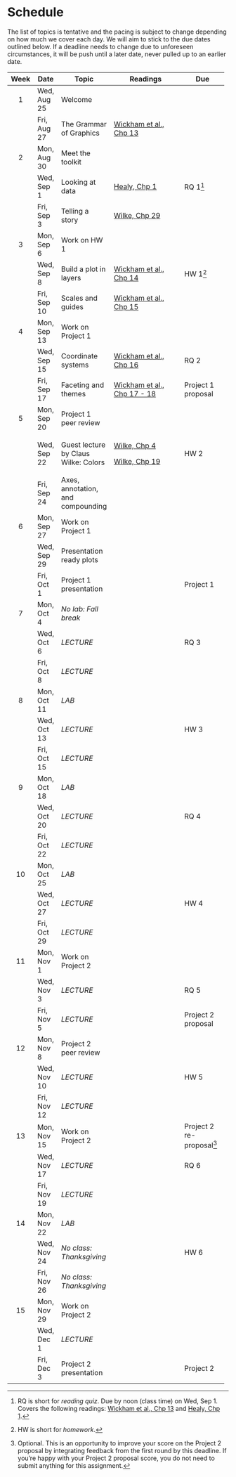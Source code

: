 # Schedule

The list of topics is tentative and the pacing is subject to change depending on how much we cover each day.
We will aim to stick to the due dates outlined below.
If a deadline needs to change due to unforeseen circumstances, it will be push until a later date, never pulled up to an earlier date.

+------+-------------+--------------------------------------+-----------------------------------------------------------------------+------------------------------------+
| Week | Date        | Topic                                | Readings                                                              | Due                                |
+:====:+=============+======================================+=======================================================================+====================================+
| 1    | Wed, Aug 25 | Welcome                              |                                                                       |                                    |
+------+-------------+--------------------------------------+-----------------------------------------------------------------------+------------------------------------+
|      | Fri, Aug 27 | The Grammar of Graphics              | [Wickham et al., Chp 13](https://ggplot2-book.org/mastery.html)       |                                    |
+------+-------------+--------------------------------------+-----------------------------------------------------------------------+------------------------------------+
| 2    | Mon, Aug 30 | Meet the toolkit                     |                                                                       |                                    |
+------+-------------+--------------------------------------+-----------------------------------------------------------------------+------------------------------------+
|      | Wed, Sep 1  | Looking at data                      | [Healy, Chp 1](https://socviz.co/lookatdata.html#lookatdata)          | RQ 1[^schedule-1]                  |
+------+-------------+--------------------------------------+-----------------------------------------------------------------------+------------------------------------+
|      | Fri, Sep 3  | Telling a story                      | [Wilke, Chp 29](https://clauswilke.com/dataviz/telling-a-story.html)  |                                    |
+------+-------------+--------------------------------------+-----------------------------------------------------------------------+------------------------------------+
| 3    | Mon, Sep 6  | Work on HW 1                         |                                                                       |                                    |
+------+-------------+--------------------------------------+-----------------------------------------------------------------------+------------------------------------+
|      | Wed, Sep 8  | Build a plot in layers               | [Wickham et al., Chp 14](https://ggplot2-book.org/layers.html)        | HW 1[^schedule-2]                  |
+------+-------------+--------------------------------------+-----------------------------------------------------------------------+------------------------------------+
|      | Fri, Sep 10 | Scales and guides                    | [Wickham et al., Chp 15](https://ggplot2-book.org/scales-guides.html) |                                    |
+------+-------------+--------------------------------------+-----------------------------------------------------------------------+------------------------------------+
| 4    | Mon, Sep 13 | Work on Project 1                    |                                                                       |                                    |
+------+-------------+--------------------------------------+-----------------------------------------------------------------------+------------------------------------+
|      | Wed, Sep 15 | Coordinate systems                   | [Wickham et al., Chp 16](https://ggplot2-book.org/coord.html)         | RQ 2                               |
+------+-------------+--------------------------------------+-----------------------------------------------------------------------+------------------------------------+
|      | Fri, Sep 17 | Faceting and themes                  | [Wickham et al., Chp 17 - 18](https://ggplot2-book.org/facet.html)    | Project 1 proposal                 |
+------+-------------+--------------------------------------+-----------------------------------------------------------------------+------------------------------------+
| 5    | Mon, Sep 20 | Project 1 peer review                |                                                                       |                                    |
+------+-------------+--------------------------------------+-----------------------------------------------------------------------+------------------------------------+
|      | Wed, Sep 22 | Guest lecture by Claus Wilke: Colors | [Wilke, Chp 4](https://clauswilke.com/dataviz/color-basics.html)      | HW 2                               |
|      |             |                                      |                                                                       |                                    |
|      |             |                                      | [Wilke, Chp 19](https://clauswilke.com/dataviz/color-pitfalls.html)   |                                    |
+------+-------------+--------------------------------------+-----------------------------------------------------------------------+------------------------------------+
|      | Fri, Sep 24 | Axes, annotation, and compounding    |                                                                       |                                    |
+------+-------------+--------------------------------------+-----------------------------------------------------------------------+------------------------------------+
| 6    | Mon, Sep 27 | Work on Project 1                    |                                                                       |                                    |
+------+-------------+--------------------------------------+-----------------------------------------------------------------------+------------------------------------+
|      | Wed, Sep 29 | Presentation ready plots             |                                                                       |                                    |
+------+-------------+--------------------------------------+-----------------------------------------------------------------------+------------------------------------+
|      | Fri, Oct 1  | Project 1 presentation               |                                                                       | Project 1                          |
+------+-------------+--------------------------------------+-----------------------------------------------------------------------+------------------------------------+
| 7    | Mon, Oct 4  | *No lab: Fall break*                 |                                                                       |                                    |
+------+-------------+--------------------------------------+-----------------------------------------------------------------------+------------------------------------+
|      | Wed, Oct 6  | *LECTURE*                            |                                                                       | RQ 3                               |
+------+-------------+--------------------------------------+-----------------------------------------------------------------------+------------------------------------+
|      | Fri, Oct 8  | *LECTURE*                            |                                                                       |                                    |
+------+-------------+--------------------------------------+-----------------------------------------------------------------------+------------------------------------+
| 8    | Mon, Oct 11 | *LAB*                                |                                                                       |                                    |
+------+-------------+--------------------------------------+-----------------------------------------------------------------------+------------------------------------+
|      | Wed, Oct 13 | *LECTURE*                            |                                                                       | HW 3                               |
+------+-------------+--------------------------------------+-----------------------------------------------------------------------+------------------------------------+
|      | Fri, Oct 15 | *LECTURE*                            |                                                                       |                                    |
+------+-------------+--------------------------------------+-----------------------------------------------------------------------+------------------------------------+
| 9    | Mon, Oct 18 | *LAB*                                |                                                                       |                                    |
+------+-------------+--------------------------------------+-----------------------------------------------------------------------+------------------------------------+
|      | Wed, Oct 20 | *LECTURE*                            |                                                                       | RQ 4                               |
+------+-------------+--------------------------------------+-----------------------------------------------------------------------+------------------------------------+
|      | Fri, Oct 22 | *LECTURE*                            |                                                                       |                                    |
+------+-------------+--------------------------------------+-----------------------------------------------------------------------+------------------------------------+
| 10   | Mon, Oct 25 | *LAB*                                |                                                                       |                                    |
+------+-------------+--------------------------------------+-----------------------------------------------------------------------+------------------------------------+
|      | Wed, Oct 27 | *LECTURE*                            |                                                                       | HW 4                               |
+------+-------------+--------------------------------------+-----------------------------------------------------------------------+------------------------------------+
|      | Fri, Oct 29 | *LECTURE*                            |                                                                       |                                    |
+------+-------------+--------------------------------------+-----------------------------------------------------------------------+------------------------------------+
| 11   | Mon, Nov 1  | Work on Project 2                    |                                                                       |                                    |
+------+-------------+--------------------------------------+-----------------------------------------------------------------------+------------------------------------+
|      | Wed, Nov 3  | *LECTURE*                            |                                                                       | RQ 5                               |
+------+-------------+--------------------------------------+-----------------------------------------------------------------------+------------------------------------+
|      | Fri, Nov 5  | *LECTURE*                            |                                                                       | Project 2 proposal                 |
+------+-------------+--------------------------------------+-----------------------------------------------------------------------+------------------------------------+
| 12   | Mon, Nov 8  | Project 2 peer review                |                                                                       |                                    |
+------+-------------+--------------------------------------+-----------------------------------------------------------------------+------------------------------------+
|      | Wed, Nov 10 | *LECTURE*                            |                                                                       | HW 5                               |
+------+-------------+--------------------------------------+-----------------------------------------------------------------------+------------------------------------+
|      | Fri, Nov 12 | *LECTURE*                            |                                                                       |                                    |
+------+-------------+--------------------------------------+-----------------------------------------------------------------------+------------------------------------+
| 13   | Mon, Nov 15 | Work on Project 2                    |                                                                       | Project 2 re-proposal[^schedule-3] |
+------+-------------+--------------------------------------+-----------------------------------------------------------------------+------------------------------------+
|      | Wed, Nov 17 | *LECTURE*                            |                                                                       | RQ 6                               |
+------+-------------+--------------------------------------+-----------------------------------------------------------------------+------------------------------------+
|      | Fri, Nov 19 | *LECTURE*                            |                                                                       |                                    |
+------+-------------+--------------------------------------+-----------------------------------------------------------------------+------------------------------------+
| 14   | Mon, Nov 22 | *LAB*                                |                                                                       |                                    |
+------+-------------+--------------------------------------+-----------------------------------------------------------------------+------------------------------------+
|      | Wed, Nov 24 | *No class: Thanksgiving*             |                                                                       | HW 6                               |
+------+-------------+--------------------------------------+-----------------------------------------------------------------------+------------------------------------+
|      | Fri, Nov 26 | *No class: Thanksgiving*             |                                                                       |                                    |
+------+-------------+--------------------------------------+-----------------------------------------------------------------------+------------------------------------+
| 15   | Mon, Nov 29 | Work on Project 2                    |                                                                       |                                    |
+------+-------------+--------------------------------------+-----------------------------------------------------------------------+------------------------------------+
|      | Wed, Dec 1  | *LECTURE*                            |                                                                       |                                    |
+------+-------------+--------------------------------------+-----------------------------------------------------------------------+------------------------------------+
|      | Fri, Dec 3  | Project 2 presentation               |                                                                       | Project 2                          |
+------+-------------+--------------------------------------+-----------------------------------------------------------------------+------------------------------------+

[^schedule-1]: RQ is short for *reading quiz*.
    Due by noon (class time) on Wed, Sep 1.
    Covers the following readings: [Wickham et al., Chp 13](https://ggplot2-book.org/mastery.html) and [Healy, Chp 1](https://socviz.co/lookatdata.html#lookatdata).

[^schedule-2]: HW is short for *homework*.

[^schedule-3]: Optional.
    This is an opportunity to improve your score on the Project 2 proposal by integrating feedback from the first round by this deadline.
    If you're happy with your Project 2 proposal score, you do not need to submit anything for this assignment.
